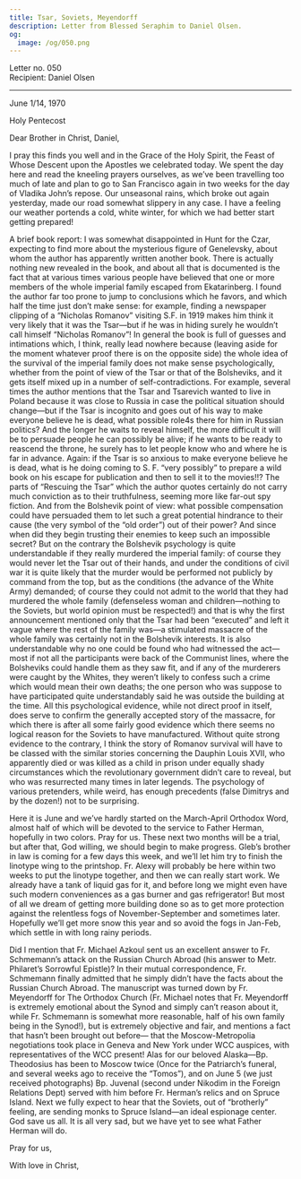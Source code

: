 ```yaml
---
title: Tsar, Soviets, Meyendorff
description: Letter from Blessed Seraphim to Daniel Olsen.
og:
  image: /og/050.png
---
```


<div style={{textAlign:'right', fontFamily:'monospace'}}>Letter no. 050</div>
<div style={{textAlign:'left', fontFamily:'monospace'}}>Recipient: Daniel Olsen</div>

---

June 1/14, 1970

Holy Pentecost

Dear Brother in Christ, Daniel,

I pray this finds you well and in the Grace of the Holy Spirit, the Feast of Whose Descent upon the Apostles we celebrated today. We spent the day here and read the kneeling prayers ourselves, as we’ve been travelling too much of late and plan to go to San Francisco again in two weeks for the day of Vladika John’s repose. Our unseasonal rains, which broke out again yesterday, made our road somewhat slippery in any case. I have a feeling our weather portends a cold, white winter, for which we had better start getting prepared!

A brief book report: I was somewhat disappointed in Hunt for the Czar, expecting to find more about the mysterious figure of Genelevsky, about whom the author has apparently written another book. There is actually nothing new revealed in the book, and about all that is documented is the fact that at various times various people have believed that one or more members of the whole imperial family escaped from Ekatarinberg. I found the author far too prone to jump to conclusions which he favors, and which half the time just don’t make sense: for example, finding a newspaper clipping of a “Nicholas Romanov” visiting S.F. in 1919 makes him think it very likely that it was the Tsar—but if he was in hiding surely he wouldn’t call himself “Nicholas Romanov”! In general the book is full of guesses and intimations which, I think, really lead nowhere because (leaving aside for the moment whatever proof there is on the opposite side) the whole idea of the survival of the imperial family does not make sense psychologically, whether from the point of view of the Tsar or that of the Bolsheviks, and it gets itself mixed up in a number of self-contradictions. For example, several times the author mentions that the Tsar and Tsarevich wanted to live in Poland because it was close to Russia in case the political situation should change—but if the Tsar is incognito and goes out of his way to make everyone believe he is dead, what possible role4s there for him in Russian politics? And the longer he waits to reveal himself, the more difficult it will be to persuade people he can possibly be alive; if he wants to be ready to reascend the throne, he surely has to let people know who and where he is far in advance. Again: if the Tsar is so anxious to make everyone believe he is dead, what is he doing coming to S. F. “very possibly” to prepare a wild book on his escape for publication and then to sell it to the movies!!? The parts of “Rescuing the Tsar” which the author quotes certainly do not carry much conviction as to their truthfulness, seeming more like far-out spy fiction. And from the Bolshevik point of view: what possible compensation could have persuaded them to let such a great potential hindrance to their cause (the very symbol of the “old order”) out of their power? And since when did they begin trusting their enemies to keep such an impossible secret? But on the contrary the Bolshevik psychology is quite understandable if they really murdered the imperial family: of course they would never let the Tsar out of their hands, and under the conditions of civil war it is quite likely that the murder would be performed not publicly by command from the top, but as the conditions (the advance of the White Army) demanded; of course they could not admit to the world that they had murdered the whole family (defenseless woman and children—nothing to the Soviets, but world opinion must be respected!) and that is why the first announcement mentioned only that the Tsar had been “executed” and left it vague where the rest of the family was—a stimulated massacre of the whole family was certainly not in the Bolshevik interests. It is also understandable why no one could be found who had witnessed the act—most if not all the participants were back of the Communist lines, where the Bolsheviks could handle them as they saw fit, and if any of the murderers were caught by the Whites, they weren’t likely to confess such a crime which would mean their own deaths; the one person who was suppose to have participated quite understandably said he was outside the building at the time. All this psychological evidence, while not direct proof in itself, does serve to confirm the generally accepted story of the massacre, for which there is after all some fairly good evidence which there seems no logical reason for the Soviets to have manufactured. Without quite strong evidence to the contrary, I think the story of Romanov survival will have to be classed with the similar stories concerning the Dauphin Louis XVII, who apparently died or was killed as a child in prison under equally shady circumstances which the revolutionary government didn’t care to reveal, but who was resurrected many times in later legends. The psychology of various pretenders, while weird, has enough precedents (false Dimitrys and by the dozen!) not to be surprising.

Here it is June and we’ve hardly started on the March-April Orthodox Word, almost half of which will be devoted to the service to Father Herman, hopefully in two colors. Pray for us. These next two months will be a trial, but after that, God willing, we should begin to make progress. Gleb’s brother in law is coming for a few days this week, and we’ll let him try to finish the linotype wing to the printshop. Fr. Alexy will probably be here within two weeks to put the linotype together, and then we can really start work. We already have a tank of liquid gas for it, and before long we might even have such modern conveniences as a gas burner and gas refrigerator! But most of all we dream of getting more building done so as to get more protection against the relentless fogs of November-September and sometimes later. Hopefully we’ll get more snow this year and so avoid the fogs in Jan-Feb, which settle in with long rainy periods.

Did I mention that Fr. Michael Azkoul sent us an excellent answer to Fr. Schmemann’s attack on the Russian Church Abroad (his answer to Metr. Philaret’s Sorrowful Epistle)? In their mutual correspondence, Fr. Schmemann finally admitted that he simply didn’t have the facts about the Russian Church Abroad. The manuscript was turned down by Fr. Meyendorff for The Orthodox Church (Fr. Michael notes that Fr. Meyendorff is extremely emotional about the Synod and simply can’t reason about it, while Fr. Schmemann is somewhat more reasonable, half of his own family being in the Synod!), but is extremely objective and fair, and mentions a fact that hasn’t been brought out before— that the Moscow-Metropolia negotiations took place in Geneva and New York under WCC auspices, with representatives of the WCC present! Alas for our beloved Alaska—Bp. Theodosius has been to Moscow twice (Once for the Patriarch’s funeral, and several weeks ago to receive the “Tomos”), and on June 5 (we just received photographs) Bp. Juvenal (second under Nikodim in the Foreign Relations Dept) served with him before Fr. Herman’s relics and on Spruce Island. Next we fully expect to hear that the Soviets, out of “brotherly” feeling, are sending monks to Spruce Island—an ideal espionage center. God save us all. It is all very sad, but we have yet to see what Father Herman will do.

Pray for us,

With love in Christ,
